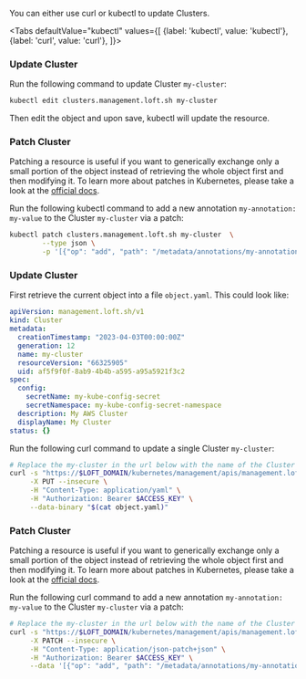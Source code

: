 

You can either use curl or kubectl to update Clusters.

<Tabs
    defaultValue="kubectl"
    values={[
      {label: 'kubectl', value: 'kubectl'},
      {label: 'curl', value: 'curl'},
    ]}>
  <TabItem value="kubectl">


### Update Cluster

Run the following command to update Cluster `my-cluster`:
```bash
kubectl edit clusters.management.loft.sh my-cluster 
```

Then edit the object and upon save, kubectl will update the resource.

### Patch Cluster

Patching a resource is useful if you want to generically exchange only a small portion of the object instead of retrieving the whole object first and then modifying it.
To learn more about patches in Kubernetes, please take a look at the [official docs](https://kubernetes.io/docs/tasks/manage-kubernetes-objects/update-api-object-kubectl-patch/#use-a-json-merge-patch-to-update-a-deployment).

Run the following kubectl command to add a new annotation `my-annotation: my-value` to the Cluster `my-cluster` via a patch:
```bash
kubectl patch clusters.management.loft.sh my-cluster  \
        --type json \
        -p '[{"op": "add", "path": "/metadata/annotations/my-annotation", "value": "my-value"}]'
```


  </TabItem>
  <TabItem value="curl">


### Update Cluster

First retrieve the current object into a file `object.yaml`. This could look like:
```yaml
apiVersion: management.loft.sh/v1
kind: Cluster
metadata:
  creationTimestamp: "2023-04-03T00:00:00Z"
  generation: 12
  name: my-cluster
  resourceVersion: "66325905"
  uid: af5f9f0f-8ab9-4b4b-a595-a95a5921f3c2
spec:
  config:
    secretName: my-kube-config-secret
    secretNamespace: my-kube-config-secret-namespace
  description: My AWS Cluster
  displayName: My Cluster
status: {}

```

Run the following curl command to update a single Cluster `my-cluster`:
```bash
# Replace the my-cluster in the url below with the name of the Cluster you want to update
curl -s "https://$LOFT_DOMAIN/kubernetes/management/apis/management.loft.sh/v1/clusters/my-cluster" \
     -X PUT --insecure \
     -H "Content-Type: application/yaml" \
     -H "Authorization: Bearer $ACCESS_KEY" \
     --data-binary "$(cat object.yaml)"
```

### Patch Cluster

Patching a resource is useful if you want to generically exchange only a small portion of the object instead of retrieving the whole object first and then modifying it.
To learn more about patches in Kubernetes, please take a look at the [official docs](https://kubernetes.io/docs/tasks/manage-kubernetes-objects/update-api-object-kubectl-patch/#use-a-json-merge-patch-to-update-a-deployment).

Run the following curl command to add a new annotation `my-annotation: my-value` to the Cluster `my-cluster` via a patch:
```bash
# Replace the my-cluster in the url below with the name of the Cluster you want to update
curl -s "https://$LOFT_DOMAIN/kubernetes/management/apis/management.loft.sh/v1/clusters/my-cluster" \
     -X PATCH --insecure \
     -H "Content-Type: application/json-patch+json" \
     -H "Authorization: Bearer $ACCESS_KEY" \
     --data '[{"op": "add", "path": "/metadata/annotations/my-annotation", "value": "my-value"}]'
```


  </TabItem>
</Tabs>
